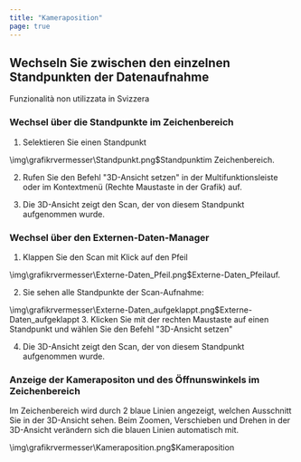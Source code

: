 ```yaml
---
title: "Kameraposition"
page: true
---
```

## Wechseln Sie zwischen den einzelnen Standpunkten der Datenaufnahme
<Success>
 <Bold> Funzionalit&#224; non utilizzata in Svizzera </Bold> 
</Success>

<GeoMapper>

### Wechsel &#252;ber die Standpunkte im Zeichenbereich

1. Selektieren Sie einen Standpunkt 


<Image>\img\grafikrvermesser\Standpunkt.png$Standpunkt</Image>im Zeichenbereich.


2. Rufen Sie den Befehl &quot;3D-Ansicht setzen&quot; in der Multifunktionsleiste oder im Kontextmen&#252; (Rechte Maustaste in der Grafik) auf.


3. Die 3D-Ansicht zeigt den Scan, der von diesem Standpunkt aufgenommen wurde.






### Wechsel &#252;ber den Externen-Daten-Manager

1.  Klappen Sie den Scan mit Klick auf den Pfeil 


<Image>\img\grafikrvermesser\Externe-Daten_Pfeil.png$Externe-Daten_Pfeil</Image>auf. 


2.  Sie sehen alle Standpunkte der Scan-Aufnahme: 


<Image>\img\grafikrvermesser\Externe-Daten_aufgeklappt.png$Externe-Daten_aufgeklappt</Image>
3.  Klicken Sie mit der rechten Maustaste auf einen Standpunkt und w&#228;hlen Sie den Befehl &quot;3D-Ansicht setzen&quot;


4. Die 3D-Ansicht zeigt den Scan, der von diesem Standpunkt aufgenommen wurde.






### Anzeige der Kamerapositon und des &#214;ffnunswinkels im Zeichenbereich
Im Zeichenbereich wird durch 2 blaue Linien angezeigt, welchen Ausschnitt Sie in der 3D-Ansicht sehen. Beim Zoomen, Verschieben und Drehen in der 3D-Ansicht ver&#228;ndern sich die blauen Linien automatisch mit.

<Image>\img\grafikrvermesser\Kameraposition.png$Kameraposition</Image>
</GeoMapper>
